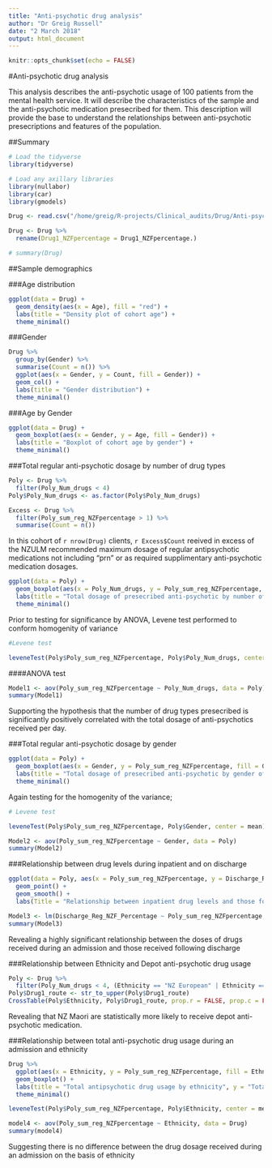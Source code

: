 ```yaml
---
title: "Anti-psychotic drug analysis"
author: "Dr Greig Russell"
date: "2 March 2018"
output: html_document
---
```


```r
knitr::opts_chunk$set(echo = FALSE)
```

#Anti-psychotic drug analysis

This analysis describes the anti-psychotic usage of 100 patients from the mental health service. It will describe the characteristics of the sample and the anti-psychotic medication presecribed for them. This description will provide the base to understand the relationships between anti-psychotic presecriptions and features of the population.

##Summary

```r
# Load the tidyverse
library(tidyverse)

# Load any axillary libraries
library(nullabor)
library(car)
library(gmodels)
```

```r
Drug <- read.csv("/home/greig/R-projects/Clinical_audits/Drug/Anti-psychotic/Drug.csv", na.strings = "")

Drug <- Drug %>% 
  rename(Drug1_NZFpercentage = Drug1_NZFpercentage.)
```

```r
# summary(Drug)
```


##Sample demographics

###Age distribution
```r
ggplot(data = Drug) +
  geom_density(aes(x = Age), fill = "red") +
  labs(title = "Density plot of cohort age") +
  theme_minimal()
```


###Gender
```r
Drug %>% 
  group_by(Gender) %>% 
  summarise(Count = n()) %>% 
  ggplot(aes(x = Gender, y = Count, fill = Gender)) +
  geom_col() +
  labs(title = "Gender distribution") +
  theme_minimal()
```

###Age by Gender
```r
ggplot(data = Drug) +
  geom_boxplot(aes(x = Gender, y = Age, fill = Gender)) +
  labs(title = "Boxplot of cohort age by gender") +
  theme_minimal()
```

###Total regular anti-psychotic dosage by number of drug types
```r
Poly <- Drug %>% 
  filter(Poly_Num_drugs < 4)
Poly$Poly_Num_drugs <- as.factor(Poly$Poly_Num_drugs)

Excess <- Drug %>%
  filter(Poly_sum_reg_NZFpercentage > 1) %>% 
  summarise(Count = n())
```

In this cohort of `r nrow(Drug)` clients, `r Excess$Count` reeived in excess of the NZULM recommended maximum dosage of regular antipsychotic medications not including "prn" or as required supplimentary anti-psychotic medication dosages.

```r
ggplot(data = Poly) +
  geom_boxplot(aes(x = Poly_Num_drugs, y = Poly_sum_reg_NZFpercentage, fill = Poly_Num_drugs)) +
  labs(title = "Total dosage of presecribed anti-psychotic by number of drug types used") +
  theme_minimal()
```


Prior to testing for significance by ANOVA, Levene test performed to conform homogenity of variance
```r
#Levene test

leveneTest(Poly$Poly_sum_reg_NZFpercentage, Poly$Poly_Num_drugs, center = mean)
```


####ANOVA test

```r
Model1 <- aov(Poly_sum_reg_NZFpercentage ~ Poly_Num_drugs, data = Poly)
summary(Model1)
```

Supporting the hypothesis that the number of drug types presecribed is significantly positively correlated with the total dosage of anti-psychotics received per day.


###Total regular anti-psychotic dosage by gender
```r
ggplot(data = Poly) +
  geom_boxplot(aes(x = Gender, y = Poly_sum_reg_NZFpercentage, fill = Gender)) +
  labs(title = "Total dosage of presecribed anti-psychotic by gender of the client") +
  theme_minimal()
```

Again testing for the homogenity of the variance;
```r
# Levene test

leveneTest(Poly$Poly_sum_reg_NZFpercentage, Poly$Gender, center = mean)

```

```r
Model2 <- aov(Poly_sum_reg_NZFpercentage ~ Gender, data = Poly)
summary(Model2)
```

###Relationship between drug levels during inpatient and on discharge
```r
ggplot(data = Poly, aes(x = Poly_sum_reg_NZFpercentage, y = Discharge_Reg_NZF_Percentage)) +
  geom_point() +
  geom_smooth() +
  labs(Title = "Relationship between inpatient drug levels and those following discharge")
```

```r
Model3 <- lm(Discharge_Reg_NZF_Percentage ~ Poly_sum_reg_NZFpercentage, data = Poly)
summary(Model3)
```

Revealing a highly significant relationship between the doses of drugs received during an admission and those received following discharge

###Relationship between Ethnicity and Depot anti-psychotic drug usage
```r
Poly <- Drug %>%
  filter(Poly_Num_drugs < 4, (Ethnicity == "NZ European" | Ethnicity == "NZ Maori"))
Poly$Drug1_route <- str_to_upper(Poly$Drug1_route)
CrossTable(Poly$Ethnicity, Poly$Drug1_route, prop.r = FALSE, prop.c = FALSE, prop.chisq = FALSE, chisq = TRUE)
```

Revealing that NZ Maori are statistically more likely to receive depot anti-psychotic medication.

###Relationship between total anti-psychotic drug usage during an admission and ethnicity
```r
Drug %>% 
  ggplot(aes(x = Ethnicity, y = Poly_sum_reg_NZFpercentage, fill = Ethnicity)) +
  geom_boxplot() +
  labs(title = "Total antipsychotic drug usage by ethnicity", y = "Total inpatient anti-psychotic dose as % NZULM") + 
  theme_minimal()
```

```r
leveneTest(Poly$Poly_sum_reg_NZFpercentage, Poly$Ethnicity, center = mean)
```

```r
model4 <- aov(Poly_sum_reg_NZFpercentage ~ Ethnicity, data = Drug)
summary(model4)
```

Suggesting there is no difference between the drug dosage received during an admission on the basis of ethnicity